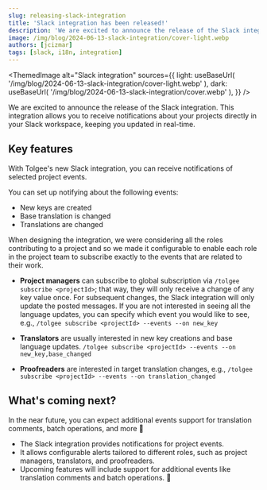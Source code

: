 ```yaml
---
slug: releasing-slack-integration
title: 'Slack integration has been released!'
description: 'We are excited to announce the release of the Slack integration. This integration allows you to receive notifications about your projects directly in your Slack workspace.'
image: /img/blog/2024-06-13-slack-integration/cover-light.webp
authors: [jcizmar]
tags: [slack, i18n, integration]
---
```



<ThemedImage
  alt="Slack integration"
  sources={{
    light: useBaseUrl(
      '/img/blog/2024-06-13-slack-integration/cover-light.webp'
    ),
    dark: useBaseUrl(
      '/img/blog/2024-06-13-slack-integration/cover.webp'
    ),
  }}
/>

We are excited to announce the release of the Slack integration. This integration allows you to receive
notifications about your projects directly in your Slack workspace, keeping you updated in real-time.

<!--truncate-->
## Key features
With Tolgee's new Slack integration, you can receive notifications of selected project events.

You can set up notifying about the following events:
- New keys are created
- Base translation is changed
- Translations are changed

When designing the integration, we were considering all the roles contributing to a project and
so we made it configurable to enable each role in the project team to subscribe
exactly to the events that are related to their work.

- **Project managers** can subscribe to global subscription via `/tolgee subscribe <projectId>`; that way, they will
only receive a change of any key value once. For subsequent changes, the Slack integration will only update the
posted messages. If you are not interested in seeing all the language updates, you can specify which event
you would like to see, e.g., `/tolgee subscribe <projectId> --events --on new_key`

- **Translators** are usually interested in new key creations and base language updates.
`/tolgee subscribe <projectId> --events --on new_key,base_changed`

- **Proofreaders** are interested in target translation changes, e.g.,
`/tolgee subscribe <projectId> --events --on translation_changed`

## What's coming next?
In the near future, you can expect additional events support for translation comments, batch operations, and more 🚀

- The Slack integration provides notifications for project events.
- It allows configurable alerts tailored to different roles, such as project managers, translators, and proofreaders.
- Upcoming features will include support for additional events like translation comments and batch operations. 🚀
